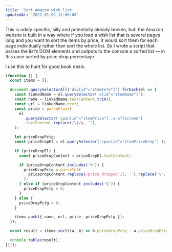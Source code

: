 ```yaml
---
title: 'Sort Amazon wish list'
updatedAt: '2022-01-02 12:00:00'
---
```


This is oddly specific, silly and potentially already broken, but: the Amazon website is built in a way where if you load a wish list that is several pages long and you want to sort the items by price, it would sort them for each page individually rather than sort the whole list. So I wrote a script that parses the list’s DOM elements and outputs to the console a sorted list — in this case sorted by price drop percentage.

I use this to hunt for good book deals.

```javascript
(function () {
  const items = [];

  document.querySelectorAll('div[id^="itemInfo"]').forEach(el => {
    const linkedName = el.querySelector('a[id^="itemName"]');
    const name = linkedName.textContent.trim();
    const url = linkedName.href;
    const price = parseFloat(
      el
        .querySelector('span[id^="itemPrice"] .a-offscreen')
        .textContent.replace(/\$/g, ''),
    );

    let priceDropPctg;
    const priceDropEl = el.querySelector('span[id^="itemPriceDrop"]');

    if (priceDropEl) {
      const priceDropContent = priceDropEl.textContent;

      if (priceDropContent.includes('%')) {
        priceDropPctg = parseInt(
          priceDropContent.replace(/price dropped /i, '').replace('%', ''),
        );
      } else if (priceDropContent.includes('$')) {
        priceDropPctg = 0;
      }
    } else {
      priceDropPctg = 0;
    }

    items.push({ name, url, price, priceDropPctg });
  });

  const result = items.sort((a, b) => b.priceDropPctg - a.priceDropPctg);

  console.table(result);
})();
```
